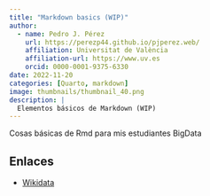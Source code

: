 ```yaml
---
title: "Markdown basics (WIP)"
author:
  - name: Pedro J. Pérez
    url: https://perezp44.github.io/pjperez.web/
    affiliation: Universitat de València
    affiliation-url: https://www.uv.es
    orcid: 0000-0001-9375-6330
date: 2022-11-20
categories: [Quarto, markdown]
image: thumbnails/thumbnail_40.png
description: |
  Elementos básicos de Markdown (WIP)
---
```


Cosas básicas de Rmd para mis estudiantes BigData

## Enlaces


- [Wikidata](https://wikidata.com){target="_blank"}

